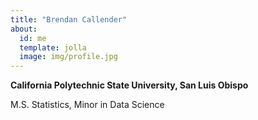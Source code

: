 ```yaml
---
title: "Brendan Callender"
about:
  id: me
  template: jolla
  image: img/profile.jpg
---
```



:::{#me}


:::{.text-center}

**California Polytechnic State University, San Luis Obispo**

M.S. Statistics, Minor in Data Science

:::

:::
